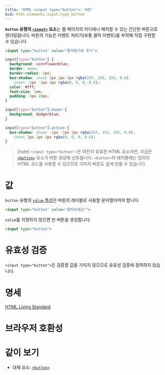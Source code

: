 ```yaml
---
title: 'HTML <input type="button">: 버튼'
bcd: html.elements.input.type_button
---
```


**`button` 유형의 [`<input>`](../input) 요소**는 웹 페이지의 어디에나 배치할 수 있는 간단한 버튼으로 렌더링됩니다. 버튼의 기능은 이벤트 처리기(보통 클릭 이벤트)를 부착해 직접 구현할 수 있습니다.

<HTMLDemo height={60}>

```html
<input type="button" value="즐겨찾기에 추가">
```

```css
input[type="button"] {
  background: cornflowerblue;
  border: none;
  border-radius: 4px;
  box-shadow: inset 2px 2px 3px rgba(255, 255, 255, 0.6),
    inset -2px -2px 3px rgba(0, 0, 0, 0.6);
  color: #fff;
  font-size: 1em;
  padding: 8px 20px;
}

input[type="button"]:hover {
  background: dodgerblue;
}

input[type="button"]:active {
  box-shadow: inset -2px -2px 3px rgba(255, 255, 255, 0.6),
    inset 2px 2px 3px rgba(0, 0, 0, 0.6);
}
```

</HTMLDemo>

> [note] `<input type="button">`은 여전히 유효한 HTML 요소지만, 지금은 [`<button>`](../button) 요소가 버튼 생성에 선호됩니다. `<button>`의 레이블에는 임의의 HTML 코드를 사용할 수 있으므로 이미지 버튼도 쉽게 만들 수 있습니다.

# 값

`button` 유형의 [`value` 특성](../input#term-value)은 버튼의 레이블로 사용할 문자열이어야 합니다.

```html name=button-value
<input type="button" value="클릭하세요!">
```

<LiveExample height={60} name="button-value" />

`value`를 지정하지 않으면 빈 버튼을 생성합니다.

```html name=button-valueless
<input type="button">
```

<LiveExample height={60} name="button-valueless" />

# 유효성 검증

`<input type="button">`은 검증할 값을 가지지 않으므로 유효성 검증에 참여하지 않습니다.

# 명세

[HTML Living Standard](https://html.spec.whatwg.org/multipage/input.html#button-state-(type=button))

# 브라우저 호환성

<BrowserCompat data={props.bcd} />

# 같이 보기

- 대체 요소: [`<button>`](./button)
